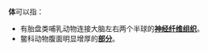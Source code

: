'''{{zy|胼|pián|ㄆㄧㄢˊ}}''' '''{{zy|胝|zhī|ㄓ}}''' '''体'''可以指：
* 有胎盘类哺乳动物连接大脑左右两个半球的[[胼胝体|'''神经纤维组织''']]。
* 鳖科动物腹面明显增厚的[[鳖#特征|'''部分''']]。
{{disambig|Cat=三字消歧义|P}}